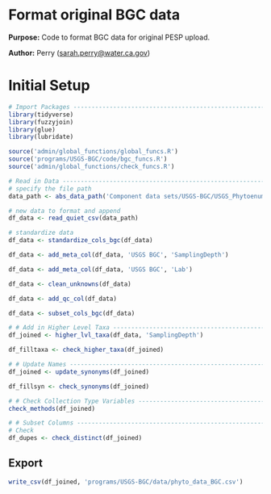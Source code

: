 # Format original BGC data

**Purpose:** Code to format BGC data for original PESP upload.

**Author:** Perry ([sarah.perry\@water.ca.gov](mailto:sarah.perry@water.ca.gov){.email})

# Initial Setup

```r
# Import Packages ---------------------------------------------------------
library(tidyverse)
library(fuzzyjoin)
library(glue)
library(lubridate)

source('admin/global_functions/global_funcs.R')
source('programs/USGS-BGC/code/bgc_funcs.R')
source('admin/global_functions/check_funcs.R')
```

```r
# Read in Data --------------------------------------------------------------------
# specify the file path
data_path <- abs_data_path('Component data sets/USGS-BGC/USGS_Phytoenumeration_2016topresent-20230622ER.csv')

# new data to format and append
df_data <- read_quiet_csv(data_path)

# standardize data
df_data <- standardize_cols_bgc(df_data)

df_data <- add_meta_col(df_data, 'USGS BGC', 'SamplingDepth')

df_data <- add_meta_col(df_data, 'USGS BGC', 'Lab')

df_data <- clean_unknowns(df_data)

df_data <- add_qc_col(df_data)

df_data <- subset_cols_bgc(df_data)

# # Add in Higher Level Taxa ------------------------------------------------------
df_joined <- higher_lvl_taxa(df_data, 'SamplingDepth')

df_filltaxa <- check_higher_taxa(df_joined)
```

```r
# # Update Names ------------------------------------------------------------------
df_joined <- update_synonyms(df_joined)

df_fillsyn <- check_synonyms(df_joined)
```

```r
# # Check Collection Type Variables -----------------------------------------------
check_methods(df_joined)

# # Subset Columns ----------------------------------------------------------------
# Check
df_dupes <- check_distinct(df_joined)
```

## Export

```r
write_csv(df_joined, 'programs/USGS-BGC/data/phyto_data_BGC.csv')
```
